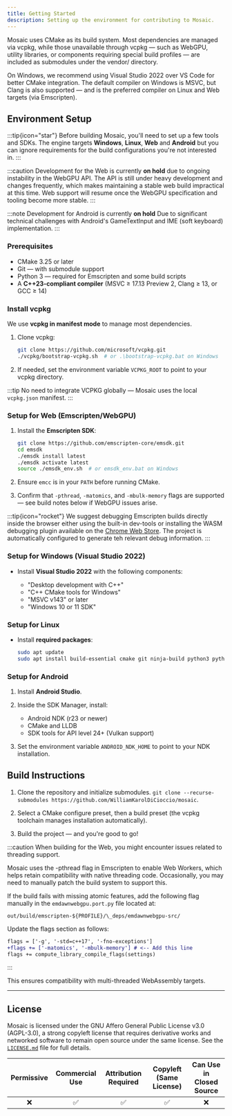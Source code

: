 ```yaml
---
title: Getting Started
description: Setting up the environment for contributing to Mosaic.
---
```



Mosaic uses CMake as its build system. Most dependencies are managed via vcpkg, while those unavailable through vcpkg — such as WebGPU, utility libraries, or components requiring special build profiles — are included as submodules under the vendor/ directory.

On Windows, we recommend using Visual Studio 2022 over VS Code for better CMake integration. The default compiler on Windows is MSVC, but Clang is also supported — and is the preferred compiler on Linux and Web targets (via Emscripten).

## Environment Setup

:::tip{icon="star"}
Before building Mosaic, you'll need to set up a few tools and SDKs. The engine targets **Windows**, **Linux**, **Web** and **Android** but you can ignore requirements for the build configurations you're not interested in.
:::

:::caution
Development for the Web is currently **on hold** due to ongoing instability in the WebGPU API. The API is still under heavy development and changes frequently, which makes maintaining a stable web build impractical at this time. Web support will resume once the WebGPU specification and tooling become more stable.
:::

:::note
Development for Android is currently **on hold** Due to significant technical challenges with Android's GameTextInput and IME (soft keyboard) implementation.
:::

### Prerequisites

- CMake 3.25 or later
- Git — with submodule support
- Python 3 — required for Emscripten and some build scripts
- A **C++23-compliant compiler** (MSVC ≥ 17.13 Preview 2, Clang ≥ 13, or GCC ≥ 14)

### Install vcpkg

We use **vcpkg in manifest mode** to manage most dependencies.

<Steps>

1. Clone vcpkg:

   ```bash
   git clone https://github.com/microsoft/vcpkg.git
   ./vcpkg/bootstrap-vcpkg.sh  # or .\bootstrap-vcpkg.bat on Windows
   ```

2. If needed, set the environment variable `VCPKG_ROOT` to point to your vcpkg directory.

</Steps>

:::tip
No need to integrate VCPKG globally — Mosaic uses the local `vcpkg.json` manifest.
:::

### Setup for Web (Emscripten/WebGPU)

<Steps>

1. Install the **Emscripten SDK**:

   ```bash
   git clone https://github.com/emscripten-core/emsdk.git
   cd emsdk
   ./emsdk install latest
   ./emsdk activate latest
   source ./emsdk_env.sh  # or emsdk_env.bat on Windows
   ```

2. Ensure `emcc` is in your `PATH` before running CMake.

3. Confirm that `-pthread`, `-matomics`, and `-mbulk-memory` flags are supported — see build notes below if WebGPU issues arise.

</Steps>

:::tip{icon="rocket"}
We suggest debugging Emscripten builds directly inside the browser either using the built-in dev-tools or installing the WASM debugging plugin available on the [Chrome Web Store](https://chromewebstore.google.com/detail/cc++-devtools-support-dwa/pdcpmagijalfljmkmjngeonclgbbannb). The project is automatically configured to generate teh relevant debug information.
:::

### Setup for Windows (Visual Studio 2022)

- Install **Visual Studio 2022** with the following components:

  - "Desktop development with C++"
  - "C++ CMake tools for Windows"
  - "MSVC v143" or later
  - "Windows 10 or 11 SDK"

### Setup for Linux

- Install **required packages**:

  ```bash
  sudo apt update
  sudo apt install build-essential cmake git ninja-build python3 python3-pip libx11-dev libxcursor-dev libxrandr-dev libxi-dev libgl1-mesa-dev libvulkan-dev
  ```

### Setup for Android <Badge text="Experimental" variant="danger" />

<Steps>

1. Install **Android Studio**.

2. Inside the SDK Manager, install:

   - Android NDK (r23 or newer)
   - CMake and LLDB
   - SDK tools for API level 24+ (Vulkan support)

3. Set the environment variable `ANDROID_NDK_HOME` to point to your NDK installation.
   
</Steps>

## Build Instructions

<Steps>

1. Clone the repository and initialize submodules. `git clone --recurse-submodules https://github.com/WilliamKarolDiCioccio/mosaic`.

2. Select a CMake configure preset, then a build preset (the vcpkg toolchain manages installation automatically).

3. Build the project — and you're good to go!

</Steps>

:::caution
When building for the Web, you might encounter issues related to threading support.

Mosaic uses the -pthread flag in Emscripten to enable Web Workers, which helps retain compatibility with native threading code. Occasionally, you may need to manually patch the build system to support this.

If the build fails with missing atomic features, add the following flag manually in the `emdawnwebgpu.port.py` file located at:

`out/build/emscripten-${PROFILE}/\_deps/emdawnwebgpu-src/`

Update the flags section as follows:

```diff lang="py"
flags = ['-g', '-std=c++17', '-fno-exceptions']
+flags += ['-matomics', '-mbulk-memory'] # <-- Add this line
flags += compute_library_compile_flags(settings)
```

:::

This ensures compatibility with multi-threaded WebAssembly targets.

---

## License

Mosaic is licensed under the GNU Affero General Public License v3.0 (AGPL-3.0), a strong copyleft license that requires derivative works and networked software to remain open source under the same license. See the [`LICENSE.md`](https://github.com/WilliamKarolDiCioccio/mosaic/blob/main/LICENSE) file for full details.

| Permissive | Commercial Use | Attribution Required | Copyleft (Same License) | Can Use in Closed Source |
|:----------:|:--------------:|:-------------------:|:----------------------:|:------------------------:|
|      ❌     |       ✅        |         ✅           |          ✅             |           ❌             |
